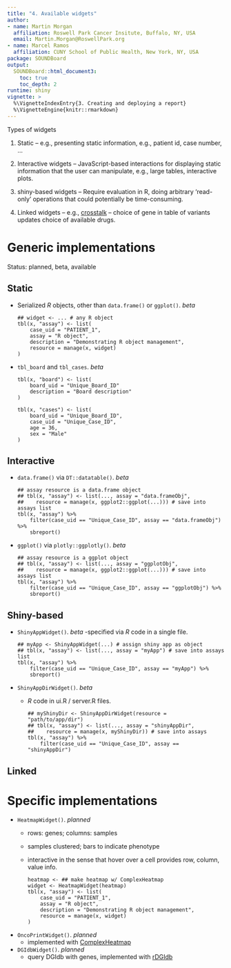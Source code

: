 ```yaml
---
title: "4. Available widgets"
author:
- name: Martin Morgan
  affiliation: Roswell Park Cancer Insitute, Buffalo, NY, USA
  email: Martin.Morgan@RoswellPark.org
- name: Marcel Ramos
  affiliation: CUNY School of Public Health, New York, NY, USA
package: SOUNDBoard
output:
  SOUNDBoard::html_document3:
    toc: true
    toc_depth: 2
runtime: shiny
vignette: >
  %\VignetteIndexEntry{3. Creating and deploying a report}
  %\VignetteEngine{knitr::rmarkdown}
---
```


Types of widgets

1. Static -- e.g., presenting static information, e.g., patient id,
   case number, ...

2. Interactive widgets -- JavaScript-based interactions for displaying
   static information that the user can manipulate, e.g., large
   tables, interactive plots.

3. shiny-based widgets -- Require evaluation in R, doing arbitrary
   'read-only' operations that could potentially be time-consuming.

4. Linked widgets -- e.g., [crosstalk][] -- choice of gene in table of
   variants updates choice of available drugs.

# Generic implementations

Status: planned, beta, available

## Static

- Serialized _R_ objects, other than `data.frame()` or `ggplot()`. _beta_

    ```
    ## widget <- ... # any R object
    tbl(x, "assay") <- list(
        case_uid = "PATIENT_1",
        assay = "R object",
        description = "Demonstrating R object management",
        resource = manage(x, widget)
    )
    ```

- `tbl_board` and `tbl_cases`. _beta_

    ```
    tbl(x, "board") <- list(
        board_uid = "Unique_Board_ID"
        description = "Board description"
    )
    ```
    
    ```
    tbl(x, "cases") <- list(
        board_uid = "Unique_Board_ID",
        case_uid = "Unique_Case_ID",
        age = 36,
        sex = "Male"
    )
    ```

## Interactive

- `data.frame()` via `DT::datatable()`. _beta_

    ```
    ## assay resource is a data.frame object
    ## tbl(x, "assay") <- list(..., assay = "data.frameObj",
    ##    resource = manage(x, ggplot2::ggplot(...))) # save into assays list
    tbl(x, "assay") %>%
        filter(case_uid == "Unique_Case_ID", assay == "data.frameObj") %>%
        sbreport()
    ```

- `ggplot()` via `plotly::ggplotly()`. _beta_
    
    ```
    ## assay resource is a ggplot object
    ## tbl(x, "assay") <- list(..., assay = "ggplotObj",
    ##    resource = manage(x, ggplot2::ggplot(...))) # save into assays list
    tbl(x, "assay") %>%
        filter(case_uid == "Unique_Case_ID", assay == "ggplotObj") %>%
        sbreport()
    ```

## Shiny-based

- `ShinyAppWidget()`. _beta_ 
  -specified via _R_ code in a single file.
  
    ```
    ## myApp <- ShinyAppWidget(...) # assign shiny app as object
    ## tbl(x, "assay") <- list(..., assay = "myApp") # save into assays list
    tbl(x, "assay") %>%
        filter(case_uid == "Unique_Case_ID", assay == "myApp") %>%
        sbreport()
    ```

- `ShinyAppDirWidget()`. _beta_
  - _R_ code in ui.R / server.R files.

    ```
    ## myShinyDir <- ShinyAppDirWidget(resource = "path/to/app/dir")
    ## tbl(x, "assay") <- list(..., assay = "shinyAppDir",
    ##    resource = manage(x, myShinyDir)) # save into assays
    tbl(x, "assay") %>%
        filter(case_uid == "Unique_Case_ID", assay == "shinyAppDir")
    ```

## Linked

# Specific implementations

- `HeatmapWidget()`. _planned_
  - rows: genes; columns: samples
  - samples clustered; bars to indicate phenotype
  - interactive in the sense that hover over a cell provides row,
    column, value info.
    
    ```
    heatmap <- ## make heatmap w/ ComplexHeatmap
    widget <- HeatmapWidget(heatmap)
    tbl(x, "assay") <- list(
        case_uid = "PATIENT_1",
        assay = "R object",
        description = "Demonstrating R object management",
        resource = manage(x, widget)
    )
    ```

- `OncoPrintWidget()`. _planned_
  - implemented with [ComplexHeatmap][]

- `DGIdbWidget()`. _planned_
  - query DGIdb with genes, implemented with
    [rDGIdb][]

[ComplexHeatmap]: https://bioconductor.org/packages/ComplexHeatmap
[rDGIdb]: https://bioconductor.org/packages/rDGIdb
[crosstalk]: https://rstudio.github.io/crosstalk/
